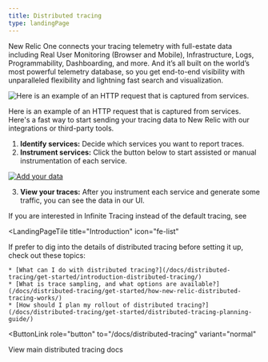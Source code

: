 ```yaml
---
title: Distributed tracing
type: landingPage
---
```


<LandingPageHero>
  <HeroContent>
    New Relic One connects your tracing telemetry with full-estate data including Real User Monitoring (Browser and Mobile), Infrastructure, Logs, Programmability, Dashboarding, and more. And it’s all built on the world’s most powerful telemetry database, so you get end-to-end visibility with unparalleled flexibility and lightning fast search and visualization.    
  </HeroContent>

  ![Here is an example of an HTTP request that is captured from services.](./images/landing-page-diagram.png "Distributed trace waterfall diagram")

  <figcaption>
    Here is an example of an HTTP request that is captured from services.
  </figcaption>
</LandingPageHero>

<LandingPageTileGrid>
  <LandingPageTile
    title="Quick start"
    icon="fe-life-buoy"
  >
  Here's a fast way to start sending your tracing data to New Relic with our integrations or third-party tools. 
  
  

  1. **Identify services:** Decide which services you want to report traces.
  2. **Instrument services:** Click the button below to start assisted or manual instrumentation of each service.

  [![Add your data](./images/add-your-data-button.png)](one.newrelic.com/launcher/nr1-core.home?pane=eyJuZXJkbGV0SWQiOiJucjEtY29yZS5ob21lLXNjcmVlbiJ9&cards[0]=eyJuZXJkbGV0SWQiOiJ0dWNzb24ucGxnLWluc3RydW1lbnQtZXZlcnl0aGluZyJ9)

  3. **View your traces:** After you instrument each service and generate some traffic, you can see the data in our UI.

  If you are interested in Infinite Tracing instead of the default tracing, see 

  </LandingPageTile>

  <LandingPageTile
    title="Introduction"
    icon="fe-list"
  >

  If prefer to dig into the details of distributed tracing before setting it up, check out these topics:

    * [What can I do with distributed tracing?](/docs/distributed-tracing/get-started/introduction-distributed-tracing/)
    * [What is trace sampling, and what options are available?](/docs/distributed-tracing/get-started/how-new-relic-distributed-tracing-works/)
    * [How should I plan my rollout of distributed tracing?](/docs/distributed-tracing/get-started/distributed-tracing-planning-guide/)
  </LandingPageTile>
 </LandingPageTileGrid>

<ButtonLink
  role="button"
  to="/docs/distributed-tracing"
  variant="normal"
>
  View main distributed tracing docs
</ButtonLink>